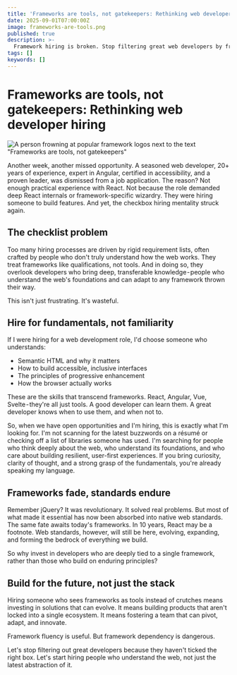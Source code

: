 ```yaml
---
title: 'Frameworks are tools, not gatekeepers: Rethinking web developer hiring'
date: 2025-09-01T07:00:00Z
image: frameworks-are-tools.png
published: true
description: >-
  Framework hiring is broken. Stop filtering great web developers by framework checklists—hire for HTML, accessibility, progressive enhancement, performance.
tags: []
keywords: []
---
```


# Frameworks are tools, not gatekeepers: Rethinking web developer hiring

![A person frowning at popular framework logos next to the text "Frameworks are tools, not gatekeepers"](frameworks-are-tools.png)

Another week, another missed opportunity. A seasoned web developer, 20+ years of experience, expert in Angular, certified in accessibility, and a proven leader, was dismissed from a job application. The reason? Not enough practical experience with React.
Not because the role demanded deep React internals or framework-specific wizardry. They were hiring someone to build features. And yet, the checkbox hiring mentality struck again.

## The checklist problem

Too many hiring processes are driven by rigid requirement lists, often crafted by people who don't truly understand how the web works. They treat frameworks like qualifications, not tools. And in doing so, they overlook developers who bring deep, transferable knowledge - people who understand the web's foundations and can adapt to any framework thrown their way.

This isn't just frustrating. It's wasteful.

## Hire for fundamentals, not familiarity

If I were hiring for a web development role, I'd choose someone who understands:

- Semantic HTML and why it matters
- How to build accessible, inclusive interfaces
- The principles of progressive enhancement
- How the browser actually works

These are the skills that transcend frameworks. React, Angular, Vue, Svelte - they're all just tools. A good developer can learn them. A great developer knows when to use them, and when not to.

So, when we have open opportunities and I'm hiring, this is exactly what I'm looking for. I'm not scanning for the latest buzzwords on a résumé or checking off a list of libraries someone has used. I'm searching for people who think deeply about the web, who understand its foundations, and who care about building resilient, user-first experiences. If you bring curiosity, clarity of thought, and a strong grasp of the fundamentals, you're already speaking my language.

## Frameworks fade, standards endure

Remember jQuery? It was revolutionary. It solved real problems. But most of what made it essential has now been absorbed into native web standards. The same fate awaits today's frameworks. In 10 years, React may be a footnote. Web standards, however, will still be here, evolving, expanding, and forming the bedrock of everything we build.

So why invest in developers who are deeply tied to a single framework, rather than those who build on enduring principles?

## Build for the future, not just the stack

Hiring someone who sees frameworks as tools instead of crutches means investing in solutions that can evolve. It means building products that aren't locked into a single ecosystem. It means fostering a team that can pivot, adapt, and innovate.

Framework fluency is useful. But framework dependency is dangerous.

Let's stop filtering out great developers because they haven't ticked the right box. Let's start hiring people who understand the web, not just the latest abstraction of it.

